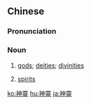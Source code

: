 {{also|神灵}}
==Chinese==
{{zh-forms|s=神灵}}
{{wikipedia|lang=zh}}

===Pronunciation===
{{zh-pron
|m=shénlíng
|c=san4 ling4
|mn=qz,xm,zz:sîn-lêng
|cat=n
}}

===Noun===
{{zh-noun}}

# [[god]]s; [[deity|deities]]; [[divinity|divinities]]
#: {{zh-x|崇拜 神靈|to adore '''gods'''}}
# [[spirit]]s

[[ko:神靈]]
[[hu:神靈]]
[[ja:神靈]]